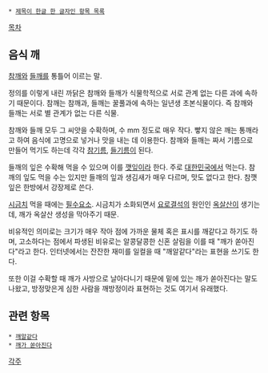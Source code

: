  * [[제목이 한글 한 글자인 항목 목록]]

[[목차]]
== 음식 깨 ==
[[참깨]]와 [[들깨]]를 통틀어 이르는 말.

정의를 이렇게 내린 까닭은 참깨와 들깨가 식물학적으로 서로 관계 없는 다른 과에 속하기 때문이다. 참깨는 참깨과, 들깨는 꿀풀과에 속하는 일년생 초본식물이다. 즉 참깨와 들깨는 서로 별 관계가 없는 다른 식물.

참깨와 들깨 모두 그 씨앗을 수확하며, 수 mm 정도로 매우 작다. 빻지 않은 깨는 통깨라고 하여 음식에 고명으로 넣거나 맛을 내는 데 이용한다. 참깨와 들깨는 짜서 기름으로 만들어 먹기도 하는데 각각 [[참기름]], [[들기름]]이 된다.

들깨의 잎은 수확해 먹을 수 있으며 이를 [[깻잎]]이라 한다. 주로 [[대한민국]]에서 먹는다. 참깨의 잎도 먹을 수는 있지만 들깨의 잎과 생김새가 매우 다르며, 맛도 없다고 한다. 참깻잎은 한방에서 강장제로 쓴다.

[[시금치]] 먹을 때에는 [[필수요소]]. 시금치가 소화되면서 [[요로결석]]의 원인인 [[옥살산]]이 생기는데, 깨가 옥살산 생성을 막아주기 때문.

비유적인 의미로는 크기가 매우 작아 점에 가까운 물체 혹은 표시를 깨같다고 하기도 하며, 고소하다는 점에서 파생된 비유로는 알콩달콩한 신혼 살림을 이를 때 "깨가 쏟아진다"라고 한다. 인터넷에서는 잔잔한 재미를 일컬을 때 "깨알같다"라는 표현을 쓰기도 한다.

또한 이걸 수확할 때 깨가 사방으로 날아다니기 때문에 밑에 있는 깨가 쏟아진다는 말도 나왔고, 방정맞은게 심한 사람을 깨방정이라 표현하는 것도 여기서 유래했다.

== 관련 항목 ==
 * [[깨알같다]]
 * [[깨가 쏟아진다]]

[[각주]]
